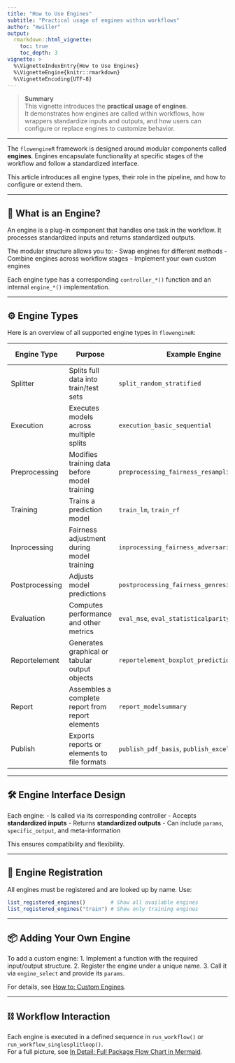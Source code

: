 ```yaml
---
title: "How to Use Engines"
subtitle: "Practical usage of engines within workflows"
author: "mwiller"
output:
  rmarkdown::html_vignette:
    toc: true
    toc_depth: 3
vignette: >
  %\VignetteIndexEntry{How to Use Engines}
  %\VignetteEngine{knitr::rmarkdown}
  %\VignetteEncoding{UTF-8}
---
```


> **Summary**  
> This vignette introduces the **practical usage of engines**.  
> It demonstrates how engines are called within workflows, how wrappers standardize inputs and outputs, and how users can configure or replace engines to customize behavior.

---

The `flowengineR` framework is designed around modular components called **engines**. Engines encapsulate functionality at specific stages of the workflow and follow a standardized interface.

This article introduces all engine types, their role in the pipeline, and how to configure or extend them.

---

## 🧩 What is an Engine?

An engine is a plug-in component that handles one task in the workflow. It processes standardized inputs and returns standardized outputs. 

The modular structure allows you to:
- Swap engines for different methods
- Combine engines across workflow stages
- Implement your own custom engines

Each engine type has a corresponding `controller_*()` function and an internal `engine_*()` implementation.

---

## ⚙️ Engine Types

Here is an overview of all supported engine types in `flowengineR`:

| Engine Type         | Purpose                                             | Example Engine                      | More Info |
|---------------------|-----------------------------------------------------|-------------------------------------|-----------|
| Splitter            | Splits full data into train/test sets              | `split_random_stratified`           | [Details](detail_engines_split.html) |
| Execution           | Executes models across multiple splits             | `execution_basic_sequential`        | [Details](detail_engines_execution.html) |
| Preprocessing       | Modifies training data before model training       | `preprocessing_fairness_resampling` | [Details](detail_engines_preprocessing.html) |
| Training            | Trains a prediction model                          | `train_lm`, `train_rf`              | [Details](detail_engines_train.html) |
| Inprocessing        | Fairness adjustment during model training          | `inprocessing_fairness_adversarialdebiasing` | [Details](detail_engines_inprocessing.html) |
| Postprocessing      | Adjusts model predictions                          | `postprocessing_fairness_genresidual` | [Details](detail_engines_postprocessing.html) |
| Evaluation          | Computes performance and other metrics             | `eval_mse`, `eval_statisticalparity` | [Details](detail_engines_evaluation.html) |
| Reportelement       | Generates graphical or tabular output objects      | `reportelement_boxplot_predictions` | [Details](detail_engines_reportelements.html) |
| Report              | Assembles a complete report from report elements   | `report_modelsummary`               | [Details](detail_engines_report.html) |
| Publish             | Exports reports or elements to file formats        | `publish_pdf_basis`, `publish_excel_basis` | [Details](detail_engines_publish.html) |

---

## 🛠️ Engine Interface Design

Each engine:
- Is called via its corresponding controller
- Accepts **standardized inputs**
- Returns **standardized outputs**
- Can include `params`, `specific_output`, and meta-information

This ensures compatibility and flexibility.

---

## 🔄 Engine Registration

All engines must be registered and are looked up by name. Use:

```r
list_registered_engines()        # Show all available engines
list_registered_engines("train") # Show only training engines
```

---

## 📦 Adding Your Own Engine

To add a custom engine:
1. Implement a function with the required input/output structure.
2. Register the engine under a unique name.
3. Call it via `engine_select` and provide its `params`.

For details, see [How to: Custom Engines](how_to_build_custom_engine.html).

---

## ⛓️ Workflow Interaction

Each engine is executed in a defined sequence in `run_workflow()` or `run_workflow_singlesplitloop()`.  
For a full picture, see [In Detail: Full Package Flow Chart in Mermaid](metalevel_flowchart.html).
